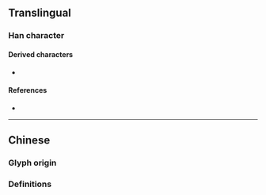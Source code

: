 {{also|書}}
{{character info}}
==Translingual==
{{stroke order|strokes=4}}

===Han character===
{{Han char|rn=5|rad=乙|as=3|sn=4|four=5302|canj=IDS|ids=}}

====Derived characters====
* {{l|mul|[[𪭣]]}}

====References====
* {{Han ref|kx=0084.071|hdz=10052.050|uh=4E66|ud=20070}}

----

==Chinese==

===Glyph origin===
{{Han simp|書}}

===Definitions===
{{zh-see|書}}